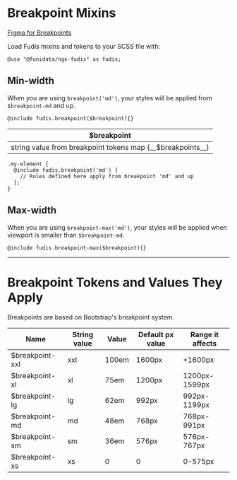 
<Meta title="Foundations/Breakpoints" />

# Breakpoint Mixins

[Figma for Breakpoints](https://www.figma.com/file/a6G6ZD6W3tlq0qmUkdvdp1/Fudis-DS-Foundations?type=design&node-id=822-394&mode=design&t=Z3hBCijTMHJNlDzQ-0)

Load Fudis mixins and tokens to your SCSS file with:

```
@use "@funidata/ngx-fudis" as fudis;
```

## Min-width

When you are using `breakpoint('md')`, your styles will be applied from `$breakpoint-md` and up.

```
@include fudis.breakpoint($breakpoint){}
```

<table>
  <thead>
    <tr>
      <th>$breakpoint</th>
    </tr>
  </thead>
  <tbody>
    <tr>
      <td>string value from breakpoint tokens map (__$breakpoints__)</td>
    </tr>
  </tbody>
</table>

```
.my-element {
  @include fudis.breakpoint('md') {
    // Rules defined here apply from breakpoint 'md' and up
  };
}

```

## Max-width

When you are using `breakpoint-max('md')`, your styles will be applied when viewport is smaller than `$breakpoint-md`.

```
@include fudis.breakpoint-max($breakpoint){}
```

<hr />

# Breakpoint Tokens and Values They Apply

Breakpoints are based on Bootstrap's breakpoint system.

<table>
  <thead>
    <tr>
      <th>Name</th>
      <th>String value</th>
      <th>Value</th>
      <th>Default px value</th>
      <th>Range it affects</th>
    </tr>
  </thead>
  <tbody>
    <tr>
      <td>$breakpoint-xxl</td>
      <td>xxl</td>
      <td>100em</td>
      <td>1600px</td>
      <td>+1600px</td>
    </tr>
    <tr>
      <td>$breakpoint-xl</td>
      <td>xl</td>
      <td>75em</td>
      <td>1200px</td>
      <td>1200px-1599px</td>
    </tr>
    <tr>
      <td>$breakpoint-lg</td>
      <td>lg</td>
      <td>62em</td>
      <td>992px</td>
      <td>992px-1199px</td>
    </tr>
    <tr>
      <td>$breakpoint-md</td>
      <td>md</td>
      <td>48em</td>
      <td>768px</td>
      <td>768px-991px</td>
    </tr>
    <tr>
      <td>$breakpoint-sm</td>
      <td>sm</td>
      <td>36em</td>
      <td>576px</td>
      <td>576px-767px</td>
    </tr>
    <tr>
      <td>$breakpoint-xs</td>
      <td>xs</td>
      <td>0</td>
      <td>0</td>
      <td>0-575px</td>
    </tr>
  </tbody>
</table>
